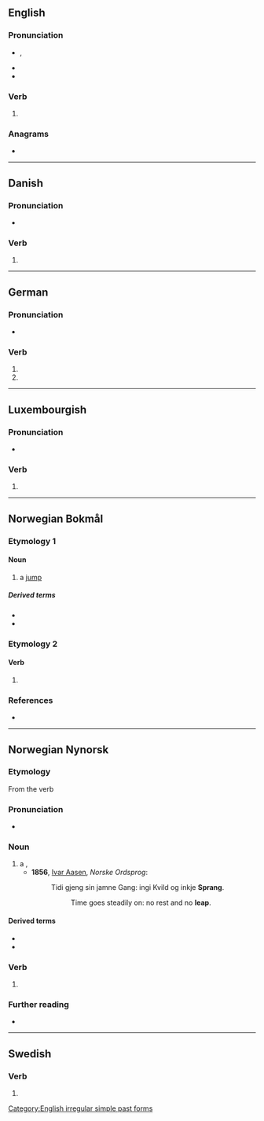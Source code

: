 {{also|spräng|språng}}
==English==

===Pronunciation===
* {{enPR|sprăng}}, {{IPA|en|/spɹæŋ/}}
* {{audio|en|en-us-sprang.ogg|Audio (US)}}
* {{rhymes|en|æŋ}}

===Verb===
{{head|en|verb form}}

# {{en-simple past of|spring}}

===Anagrams===
* {{anagrams|en|a=agnprs|prangs}}

[[Category:English irregular simple past forms]]

----

==Danish==

===Pronunciation===
* {{rhymes|da|ɑŋˀ}}

===Verb===
{{head|da|verb form}}

# {{past tense of|da|springe}}

----

==German==

===Pronunciation===
* {{rhymes|de|aŋ}}

===Verb===
{{head|de|verb form}}

# {{de-verb form of|springen|1|s|v}}
# {{de-verb form of|springen|3|s|v}}

----

==Luxembourgish==

===Pronunciation===
* {{IPA|lb|/ʃpʀɑŋ/}}

===Verb===
{{head|lb|verb form}}

# {{inflection of|lb|sprangen||2|s|imp}}

----

==Norwegian Bokmål==

===Etymology 1===

====Noun====
{{nb-noun-n1}}

# a [[jump]]

=====Derived terms=====
* {{l|nb|forsprang}}
* {{l|nb|stavsprang}}

===Etymology 2===

====Verb====
{{nb-verb-form}}

# {{infl of|nb|springe||sim|past}}

===References===
* {{R:The Bokmål Dictionary}}

----

==Norwegian Nynorsk==

===Etymology===
From the verb {{l|nn|springa}}

===Pronunciation===
* {{IPA|no|/sprɑŋː/}}

===Noun===
{{nn-noun-n1}}

# a {{l|en|leap}}, {{l|en|jump}}
#* '''1856''', [[w:Ivar Aasen|Ivar Aasen]], ''Norske Ordsprog'':
#*: Tidi gjeng sin jamne Gang: ingi Kvild og inkje '''Sprang'''.
#*:: Time goes steadily on: no rest and no '''leap'''.

====Derived terms====
* {{l|nn|forsprang}}
* {{l|nn|stavsprang}}

===Verb===
{{head|nn|verb form}}

# {{inflection of|nn|springa||past}}

===Further reading===
* {{R:Dokumentasjonsprosjektet|lang=nn}}

----

==Swedish==

===Verb===
{{head|sv|verb form}}

# {{sv-verb-form-past|springa}}